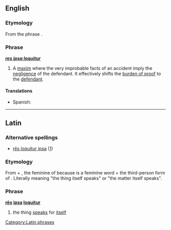 ==English==

===Etymology===
From the {{etyl|la}} phrase {{term|res ipsa loquitur|rēs ipsa loquitur|the thing speaks for itself|lang=la}}.

===Phrase===
{{wikipedia}}
'''''[[res ipsa loquitur#Latin|res ipsa loquitur]]'''''

# {{legal}} A [[maxim]] where the very improbable facts of an accident imply the [[negligence]] of the defendant.  It effectively shifts the [[burden of proof]] to the [[defendant]].

====Translations====
* Spanish: {{t|es|la cosa habla por sí misma}}

----

==Latin==
===Alternative spellings===
*[[res loquitur ipsa|rēs loquitur ipsa]] ([http://books.google.is/books?id=bXGJuX1mDrwC&lpg=PP1&pg=PA201])
===Etymology===
From {{term|res|rēs|thing|lang=la}} + {{term|ipsa||herself|lang=la}}, the feminine of {{term|ipse||himself|lang=la}} because {{term|res|rēs|lang=la}} is a feminine word + {{term|loquitur||she speaks|lang=la}} the third-person form of {{term|loquor||I speak|lang=la}}. Literally meaning "the thing itself speaks" or "the matter itself speaks".
===Phrase===
'''[[res#Latin|rēs]] [[ipsa]] [[loquor#Latin|loquitur]]'''
# the thing [[speak]]s for [[itself]]

[[Category:Latin phrases]]